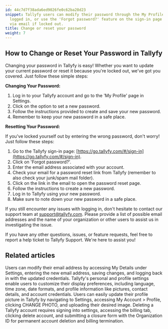 ```yaml
---
id: 44c7d7f38ada6ed9026fe0c62ba28d23
snippet: Tallyfy users can modify their password through the My Profile settings while
  logged in, or use the 'Forgot password?' feature on the sign-in page to reset it
  via email if locked out.
title: Change or reset your password
weight: 7
---
```


## How to Change or Reset Your Password in Tallyfy

Changing your password in Tallyfy is easy! Whether you want to update your current password or reset it because you're locked out, we've got you covered. Just follow these simple steps:

**Changing Your Password:**

1. Log in to your Tallyfy account and go to the 'My Profile' page in Settings.
2. Click on the option to set a new password.
3. Follow the instructions provided to create and save your new password.
4. Remember to keep your new password in a safe place.

**Resetting Your Password:**

If you've locked yourself out by entering the wrong password, don't worry! Just follow these steps:

1. Go to the Tallyfy sign-in page: [https://go.tallyfy.com/#/sign-in](https://go.tallyfy.com/#/sign-in).
2. Click on 'Forgot password?'.
3. Enter the email address associated with your account.
4. Check your email for a password reset link from Tallyfy (remember to also check your junk/spam mail folder).
5. Click on the link in the email to open the password reset page.
6. Follow the instructions to create a new password.
7. Log in to Tallyfy using your new password.
8. Make sure to note down your new password in a safe place.

If you still encounter any issues with logging in, don't hesitate to contact our support team at support@tallyfy.com. Please provide a list of possible email addresses and the name of your organization or other users to assist us in investigating the issue.

If you have any other questions, issues, or feature requests, feel free to report a help ticket to Tallyfy Support. We're here to assist you!


## Related articles
<CardGrid>
<LinkTitleCard header="<b>Personal Settings > Change my email address</b>" href="/products/pro/settings/personal-settings/how-can-i-change-my-email-address-in-tallyfy/" > Users can modify their email address by accessing My Details under Settings, entering the new email address, saving changes, and logging back in with the updated credentials. </LinkTitleCard>
<LinkTitleCard header="<b>Personal Settings > Personalization settings</b>" href="/products/pro/settings/personal-settings/personalization-settings/" > Tallyfy's personal and profile settings enable users to customize their display preferences, including language, time zone, date formats, and profile information like pictures, contact details, and account credentials. </LinkTitleCard>
<LinkTitleCard header="<b>Personal Settings > Update your profile picture</b>" href="/products/pro/settings/personal-settings/how-can-i-set-up-my-profile-photo-on-tallyfy/" > Users can easily update their profile picture in Tallyfy by navigating to Settings, accessing My Account > Profile, clicking CHANGE PHOTO, and uploading their desired image. </LinkTitleCard>
<LinkTitleCard header="<b>Personal Settings > Cancel and delete your Tallyfy account</b>" href="/products/pro/settings/personal-settings/how-can-i-cancel-and-delete-my-tallyfy-account/" > Deleting a Tallyfy account requires signing into settings, accessing the billing tab, clicking delete account, and submitting a closure form with the Organization ID for permanent account deletion and billing termination. </LinkTitleCard>
</CardGrid>
